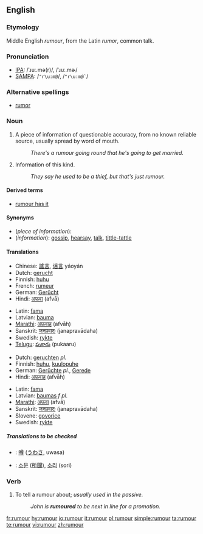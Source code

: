 <!-- If you edit this page, please also edit "rumor" to keep these two pages in synch. -->
==English==

===Etymology===
Middle English ''rumour'', from the Latin ''rumor'', common talk.

===Pronunciation===
* [[International Phonetic Alphabet|IPA]]: /ˈɹuː.mə(r)/, /ˈɹuː.mɚ/
* [[SAMPA]]:  /<tt>"r\u:m@</tt>/, /<tt>"r\u:m@`</tt>/

===Alternative spellings===
* [[rumor]] {{US}}

===Noun===
{{en-noun|rumours|-}}

# {{countable}} A piece of information of questionable accuracy, from no known reliable source, usually spread by word of mouth.
#: ''There's a rumour going round that he's going to get married.''
# {{uncountable}} Information of this kind.
#: ''They say he used to be a thief, but that's just rumour.''

====Derived terms====
* [[rumour has it]]

====Synonyms====
* (''piece of information''):
* (''information''): [[gossip]], [[hearsay]], [[talk]], [[tittle-tattle]]

====Translations====

{{trans-top|countable: piece of information}}
* Chinese: [[謠言]], [[谣言]] yáoyán
* Dutch: [[gerucht]] {{n}}
* Finnish: [[huhu#Finnish|huhu]]
* French: [[rumeur]] {{f}}
* German: [[Gerücht]] {{n}}
* Hindi: [[अफवा]] (afvā)
{{trans-mid}}
* Latin: [[fama]]
* Latvian: [[bauma]] {{f}}
* [[Marathi]]: [[अफ़वाह]] (afvāh)
* Sanskrit: [[जनप्रवादः]] (janapravādaha)
* Swedish: [[rykte#Swedish|rykte]] {{n}}
* [[Telugu]]: [[పుకారు]] (pukaaru)
{{trans-bottom}}

{{trans-top|uncountable: information}}
* Dutch: [[geruchten]] ''pl.''
* Finnish: [[huhu#Finnish|huhu]], [[kuulopuhe]]
* German: [[Gerücht]]e {{n}} ''pl.'', [[Gerede]] {{n}}
* Hindi: [[अफ़वाह]] (afvāh)
{{trans-mid}}
* Latin: [[fama]]
* Latvian: [[baumas]] ''f pl.''
* [[Marathi]]: [[अफवा]] (afvā)
* Sanskrit: [[जनप्रवादः]] (janapravādaha)
* Slovene: [[govorice]] {{f|p}}
* Swedish: [[rykte#Swedish|rykte]] {{n}}
{{trans-bottom}}

=====Translations to be checked=====
{{checktrans}}
* {{ttbc|Japanese}}: [[噂]] ([[うわさ]], uwasa)
* {{ttbc|Korean}}: [[소문]] ([[所聞]]), [[소리]] (sori)

===Verb===
{{en-verb}}

# {{transitive}} To tell a rumour about; ''usually used in the passive.''
#: ''John is '''rumoured''' to be next in line for a promotion.''

<!-- If you edit this page, please also edit "rumor" to keep these two pages in synch. -->

[[fr:rumour]]
[[hy:rumour]]
[[io:rumour]]
[[it:rumour]]
[[pl:rumour]]
[[simple:rumour]]
[[ta:rumour]]
[[te:rumour]]
[[vi:rumour]]
[[zh:rumour]]